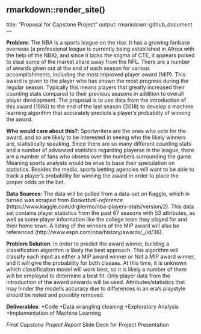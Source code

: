 rmarkdown::render_site()
---
title: "Proposal for Capstone Project"
output: rmarkdown::github_document
---

**Problem**: The NBA is a sports league on the rise. It has a growing fanbase overseas (a professional league is currently being established in Africa with the help of the NBA), and since it lacks the stigma of CTE, it appears poised to steal some of the market share away from the NFL. There are a number of awards given out at the end of each season for various accomplishments, including the most improved player award (MIP). This award is given to the player who has shown the most progress during the regular season. Typically this means players that greatly increased their counting stats compared to their previous seasons in addition to overall player development. The proposal is to use data from the introduction of this award (1986) to the end of the last season (2018) to develop a machine learning algorithm that accurately predicts a player's probabilty of winning the award.

**Who would care about this?**: Sportwriters are the ones who vote for the award, and so are likely to be interested in seeing who the likely winners are, statistically speaking. Since there are so many different counting stats and a number of advanced statistics regarding playerse in the league, there are a number of fans who obsess over the numbers surrounding the game. Meaning sports analysts would be wise to base their speculation on statistics. Besides the media, sports betting agencies will want to be able to track a player's probability for winning the award in order to place the proper odds on the bet.

**Data Sources**: The data will be pulled from a data-set on Kaggle, which in turned was scraped from *Basketball-reference* (https://www.kaggle.com/drgilermo/nba-players-stats/version/2). This data set contains player statistics from the past 67 seasons with 53 attributes, as well as some player information like the college team they played for and their home town. A listing of the winners of the MIP award will also be referenced (http://www.espn.com/nba/history/awards/_/id/36).

**Problem Solution**: In order to predict the award winner, building a classification algorithm is likely the best approach. This algorithm will classify each input as either a MIP award winner or Not a MIP award winner, and it will give the probability for both classes. At this time, it is unknown which classificaiton model will work best, so it is likely a number of them will be employed to determine a best fit. Only player data from the introduction of the award onwards will be used. Attributes/statistics that may hinder the model's accuracy due to differences in an era's playstyle should be noted and possibly removed. 

**Deliverables**: 
  *Code
    +Data wrangling cleaning
    +Exploratory Analysis
    +Implementation of Machine Learning 
  
  *Final Capstone Project Report
  *Slide Deck for Project Presentation